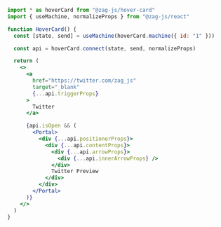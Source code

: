 ```jsx
import * as hoverCard from "@zag-js/hover-card"
import { useMachine, normalizeProps } from "@zag-js/react"

function HoverCard() {
  const [state, send] = useMachine(hoverCard.machine({ id: "1" }))

  const api = hoverCard.connect(state, send, normalizeProps)

  return (
    <>
      <a
        href="https://twitter.com/zag_js"
        target="_blank"
        {...api.triggerProps}
      >
        Twitter
      </a>

      {api.isOpen && (
        <Portal>
          <div {...api.positionerProps}>
            <div {...api.contentProps}>
              <div {...api.arrowProps}>
                <div {...api.innerArrowProps} />
              </div>
              Twitter Preview
            </div>
          </div>
        </Portal>
      )}
    </>
  )
}
```
